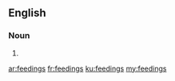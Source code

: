 ==English==

===Noun===
{{head|en|plural}}

# {{plural of|feeding|lang=en}}

[[ar:feedings]]
[[fr:feedings]]
[[ku:feedings]]
[[my:feedings]]